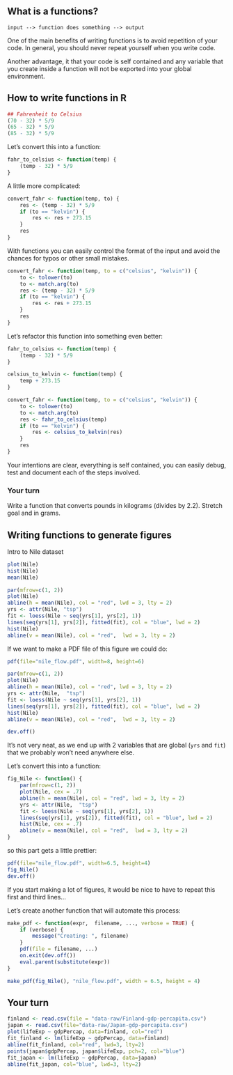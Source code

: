 
## What is a functions?

```
input --> function does something --> output
```

One of the main benefits of writing functions is to avoid repetition of your
code. In general, you should never repeat yourself when you write code.

Another advantage, it that your code is self contained and any variable that you
create inside a function will not be exported into your global environment.

## How to write functions in R

```r
## Fahrenheit to Celsius
(70 - 32) * 5/9
(65 - 32) * 5/9
(85 - 32) * 5/9
```

Let's convert this into a function:

```r
fahr_to_celsius <- function(temp) {
    (temp - 32) * 5/9
}
```

A little more complicated:

```r
convert_fahr <- function(temp, to) {
    res <- (temp - 32) * 5/9
    if (to == "kelvin") {
        res <- res + 273.15
    }
    res
}
```

With functions you can easily control the format of the input and avoid the
chances for typos or other small mistakes.

```r
convert_fahr <- function(temp, to = c("celsius", "kelvin")) {
    to <- tolower(to)
    to <- match.arg(to)
    res <- (temp - 32) * 5/9
    if (to == "kelvin") {
        res <- res + 273.15
    }
    res
}
```

Let's refactor this function into something even better:

```r
fahr_to_celsius <- function(temp) {
    (temp - 32) * 5/9
}

celsius_to_kelvin <- function(temp) {
    temp + 273.15
}

convert_fahr <- function(temp, to = c("celsius", "kelvin")) {
    to <- tolower(to)
    to <- match.arg(to)
    res <- fahr_to_celsius(temp)
    if (to == "kelvin") {
        res <- celsius_to_kelvin(res)
    }
    res
}
```

Your intentions are clear, everything is self contained, you can easily debug,
test and document each of the steps involved.


### Your turn

Write a function that converts pounds in kilograms (divides by 2.2). Stretch
goal and in grams.


## Writing functions to generate figures

Intro to Nile dataset

```r
plot(Nile)
hist(Nile)
mean(Nile)
```

```r
par(mfrow=c(1, 2))
plot(Nile)
abline(h = mean(Nile), col = "red", lwd = 3, lty = 2)
yrs <- attr(Nile, "tsp")
fit <- loess(Nile ~ seq(yrs[1], yrs[2], 1))
lines(seq(yrs[1], yrs[2]), fitted(fit), col = "blue", lwd = 2)
hist(Nile)
abline(v = mean(Nile), col = "red",  lwd = 3, lty = 2)
```

If we want to make a PDF file of this figure we could do:

```r
pdf(file="nile_flow.pdf", width=8, height=6)

par(mfrow=c(1, 2))
plot(Nile)
abline(h = mean(Nile), col = "red", lwd = 3, lty = 2)
yrs <- attr(Nile,  "tsp")
fit <- loess(Nile ~ seq(yrs[1], yrs[2], 1))
lines(seq(yrs[1], yrs[2]), fitted(fit), col = "blue", lwd = 2)
hist(Nile)
abline(v = mean(Nile), col = "red",  lwd = 3, lty = 2)

dev.off()
```

It's not very neat, as we end up with 2 variables that are global (`yrs` and
`fit`) that we probably won't need anywhere else.

Let's convert this into a function:

```r
fig_Nile <- function() {
    par(mfrow=c(1, 2))
    plot(Nile, cex = .7)
    abline(h = mean(Nile), col = "red", lwd = 3, lty = 2)
    yrs <- attr(Nile,  "tsp")
    fit <- loess(Nile ~ seq(yrs[1], yrs[2], 1))
    lines(seq(yrs[1], yrs[2]), fitted(fit), col = "blue", lwd = 2)
    hist(Nile, cex = .7)
    abline(v = mean(Nile), col = "red",  lwd = 3, lty = 2)
}
```

so this part gets a little prettier:

```r
pdf(file="nile_flow.pdf", width=6.5, height=4)
fig_Nile()
dev.off()
```

If you start making a lot of figures, it would be nice to have to repeat this
first and third lines...

Let's create another function that will automate this process:

```r
make_pdf <- function(expr,  filename, ..., verbose = TRUE) {
    if (verbose) {
        message("Creating: ", filename)
    }
    pdf(file = filename, ...)
    on.exit(dev.off())
    eval.parent(substitute(expr))
}
```

```r
make_pdf(fig_Nile(), "nile_flow.pdf", width = 6.5, height = 4)
```

## Your turn

```r

finland <- read.csv(file = "data-raw/Finland-gdp-percapita.csv")
japan <- read.csv(file="data-raw/Japan-gdp-percapita.csv")
plot(lifeExp ~ gdpPercap, data=finland, col="red")
fit_finland <- lm(lifeExp ~ gdpPercap, data=finland)
abline(fit_finland, col="red", lwd=3, lty=2)
points(japan$gdpPercap, japan$lifeExp, pch=2, col="blue")
fit_japan <- lm(lifeExp ~ gdpPercap, data=japan)
abline(fit_japan, col="blue", lwd=3, lty=2)

```
